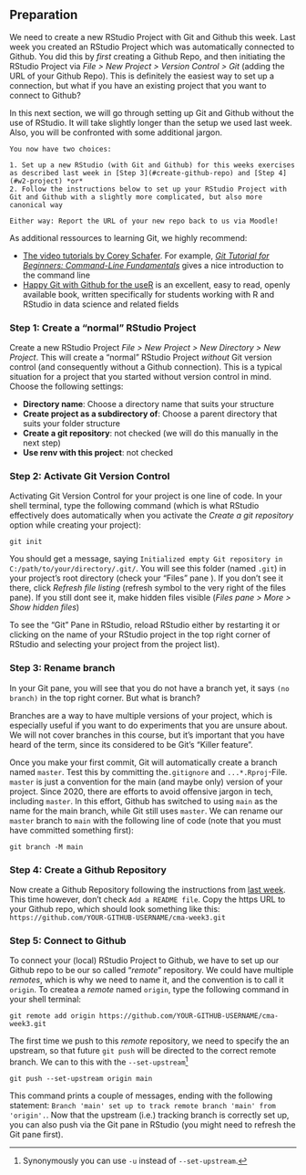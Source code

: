 ## Preparation{#w3-preparation}

We need to create a new RStudio Project with Git and Github this week. Last week you created an RStudio Project which was automatically connected to Github. You did this by *first* creating a Github Repo, and then initiating the RStudio Project via *File > New Project > Version Control > Git*  (adding the URL of your Github Repo). This is definitely the easiest way to set up a connection, but what if you have an existing project that you want to connect to Github? 

In this next section, we will go through setting up Git and Github without the use of RStudio. It will take slightly longer than the setup we used last week. Also, you will be confronted with some additional jargon. 


```block2
You now have two choices:

1. Set up a new RStudio (with Git and Github) for this weeks exercises as described last week in [Step 3](#create-github-repo) and [Step 4](#w2-project) *or*
2. Follow the instructions below to set up your RStudio Project with Git and Github with a slightly more complicated, but also more canonical way

Either way: Report the URL of your new repo back to us via Moodle!
```

As additional ressources to learning Git, we highly recommend:

- [The video tutorials by Corey Schafer](https://www.youtube.com/watch?v=HVsySz-h9r4&list=PL-osiE80TeTuRUfjRe54Eea17-YfnOOAx&ab_channel=CoreySchafer). For example, *[Git Tutorial for Beginners: Command-Line Fundamentals](https://youtu.be/HVsySz-h9r4)* gives a nice introduction to the command line
- [Happy Git with Github for the useR](https://happygitwithr.com/) is an excellent, easy to read, openly available book, written specifically for students working with R and RStudio in data science and related fields


### Step 1: Create a "normal" RStudio Project

Create a new RStudio Project *File > New Project > New Directory > New Project*.
This will create a "normal" RStudio Project *without* Git version control (and consequently without a Github connection). This is a typical situation for a project that you started without version control in mind. Choose the following settings:

- **Directory name**: Choose a directory name that suits your structure
- **Create project as a subdirectory of**: Choose a parent directory that suits your folder structure
- **Create a git repository**: not checked (we will do this manually in the next step)
- **Use renv with this project**: not checked

### Step 2: Activate Git Version Control


Activating Git Version Control for your project is one line of code. In your shell terminal, type the following command (which is what RStudio effectively does automatically when you activate the *Create a git repository* option while creating your project):

```
git init
```

You should get a message, saying `Initialized empty Git repository in C:/path/to/your/directory/.git/`. You will see this folder (named `.git`) in your project's root directory (check your "Files" pane ). If you don't see it there, click *Refresh file listing* (refresh symbol to the very right of the files pane). If you still dont see it, make hidden files visible (*Files pane > More > Show hidden files*)

To see the "Git" Pane in RStudio, reload RStudio either by restarting it or clicking on the name of your RStudio project in the top right corner of RStudio and selecting your project from the project list). 


### Step 3: Rename branch

In your Git pane, you will see that you do not have a branch yet, it says `(no branch)` in the top right corner. But what is  branch?

Branches are a way to have multiple versions of your project, which is especially useful if you want to do experiments that you are unsure about. We will not cover branches in this course, but it's important that you have heard of the term, since its considered to be Git's "Killer feature".

Once you make your first commit, Git will automatically create a branch named `master`. Test this by committing the`.gitignore` and `...*.Rproj`-File. 
`master` is just a convention for the main (and maybe only) version of your project. Since 2020, there are efforts to avoid offensive jargon in tech, including `master`. In this effort, Github has switched to using `main` as the name for the main branch, while Git still uses `master`. We can rename our `master` branch to `main` with the following line of code (note that you must have committed something first):

```
git branch -M main
```


### Step 4: Create a Github Repository 

Now create a Github Repository following the instructions from [last week](#create-github-repo). This time however, don't check `Add a README file`.
Copy the https URL to your Github repo, which should look something like this: `https://github.com/YOUR-GITHUB-USERNAME/cma-week3.git`


### Step 5: Connect to Github

To connect your (local) RStudio Project to Github, we have to set up our Github repo to be our so called "*remote*" repository. We could have multiple *remotes*, which is why we need to name it, and the convention is to call it `origin`. To createa a *remote* named `origin`, type the following command in your shell terminal:

```
git remote add origin https://github.com/YOUR-GITHUB-USERNAME/cma-week3.git
```

The first time we push to this *remote* repository, we need to specify the an upstream, so that future `git push` will be directed to the correct remote branch. We can to this with the `--set-upstream`[^setupstream]

[^setupstream]: Synonymously you can use `-u` instead of `--set-upstream`.

```
git push --set-upstream origin main
```

This command prints a couple of messages, ending with the following statement: `Branch 'main' set up to track remote branch 'main' from 'origin'.`. Now that the upstream (i.e.) tracking branch is correctly set up, you can also push via the Git pane in RStudio (you might need to refresh the Git pane first).


<!-- ### Closing remarks -->

<!-- This setup is a bit more complex that how we set up RStudio with Github last week, but it also makes you independent of RStudio and gives you a look behind the scenes. And by the way, you will see the correct command line instructions on the landing page of your Github Repo after you created it, so next time you can copy and paste the commands from there.  -->





